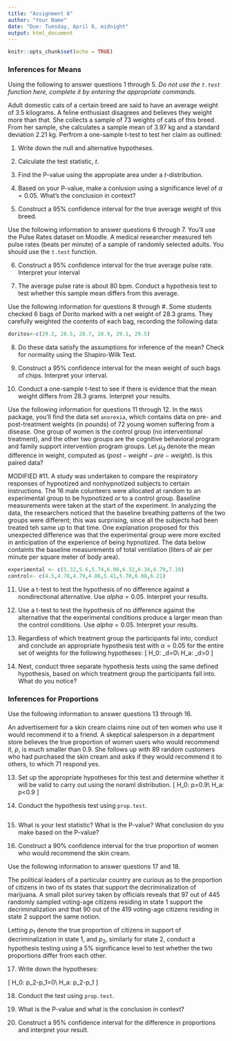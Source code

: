 ---
title: "Assignment 8"
author: "Your Name"
date: "Due: Tuesday, April 6, midnight"
output: html_document
---

```{r setup, include=FALSE}
knitr::opts_chunk$set(echo = TRUE)
```
 
### Inferences for Means

Using the following to answer questions 1 through 5. *Do not use the `t.test` function here, complete it by entering the appropriate commands.* 

Adult domestic cats of a certain breed are said to have an average weight of 3.5 kilograms. A feline enthusiast disagrees and believes they weight more than that. She collects a sample of 73 weights of cats of this breed. From her sample, she calculates a sample mean of 3.97 kg and a standard deviation 2.21 kg. Perfrom a one-sample t-test to test her claim as outlined:

1. Write down the null and alternative hypotheses.

2. Calculate the test statistic, $t$. 

3. Find the P-value using the appropiate area under a $t$-distribution. 

4. Based on your P-value, make a conlusion using a significance level of $\alpha=0.05$. What's the conclusion in context?

5. Construct a 95% confidence interval for the true average weight of this breed.

Use the following information to answer questions 6 through 7. You'll use the Pulse Rates dataset on Moodle. A medical researcher measured teh pulse rates (beats per minute) of a sample of randomly selected adults. You should use the `t.test` function.

6. Construct a 95% confidence interval for the true average pulse rate. Interpret your interval

7. The average pulse rate is about 80 bpm. Conduct a hypothesis test to test whether this sample mean differs from this average.

Use the following information for questions 8 through #. Some students checked 6 bags of Dorito marked with a net weight of 28.3 grams. They carefully weighted the contents of each bag, recording the following data:

```{r}
doritos<-c(29.2, 28.5, 28.7, 28.9, 29.1, 29.5)
```

8. Do these data satisfy the assumptions for inference of the mean? Check for normality using the Shapiro-Wilk Test. 

9. Construct a 95% confidence interval for the mean weight of such bags of chips. Interpret your interval.

10. Conduct a one-sample t-test to see if there is evidence that the mean weight differs from 28.3 grams. Interpret your results. 

Use the following information for questions 11 through 12. In the `MASS` package, you'll find the data set `anorexia`, which contains data on pre- and post-treatment weights (in pounds) of 72 young women suffering from a disease. One group of women is the control group (no interventional treatment), and the other two groups are the cognitive behavioral program and family support intervention program groups. Let $\mu_d$ denote the mean difference in weight, computed as ($post-weight-pre-weight$). Is this paired data?

MODIFIED #11. 
A study was undertaken to compare the respiratory responses of hypnotized and nonhypnotized subjects to certain instructions. The 16 male colunteers were allocated at random to an experimental group to be hypnotized or to a control group. Baseline measurements were taken at the start of the experiment. In analyzing the data, the researchers noticed that the baseline breathing patterns of the two groups were different; this was surprising, since all the subjects had been treated teh same up to that time. One explanation proposed for this unexpected difference was that the experimental group were more excited in anticipation of the experience of being hypnotized. The data below containts the baseline measurements of total ventilation (liters of air per minute per square meter of body area). 

```{r}
experimental <- c(5.32,5.6,5.74,6.06,6.32,6.34,6.79,7.18)
control<- c(4.5,4.78,4.79,4.86,5.41,5.70,6.08,6.21)
```



11. Use a t-test to test the hypothesis of no difference against a nondirectional alternative. Use $alpha = 0.05$. Interpret your results.


12. Use a t-test to test the hypothesis of no difference against the alternative that the experimental conditions produce a larger mean than the control conditions. Use $alpha = 0.05$. Interpret your results.


11. Regardless of which treatment group the participants fal into, conduct and conclude an appropriate hypothesis test with $\alpha = 0.05$ for the entire set of weights for the following hypotheses:
\[
H_0: \mu_d=0\\
H_a: \mu_d>0
\]

12. Next, conduct three separate hypothesis tests using the same defined hypothesis, based on which treatment group the participants fall into. What do you notice? 

### Inferences for Proportions

Use the following information to answer questions 13 through 16.

An advertisement for a skin cream claims nine out of ten women who use it would recommend it to a friend. A skeptical salesperson in a department store believes the true proportion of women users who would recommend it, $p$, is much smaller than 0.9. She follows up with 89 random customers who had purchased the skin cream and asks if they would recommend it to others, to which 71 respond yes. 

13. Set up the appropriate hypotheses for this test and determine whether it will be valid to carry out using the noraml distribution. 
\[
H_0: p=0.9\\
H_a: p<0.9
\]


14. Conduct the hypothesis test using `prop.test`.

```{r}

```


15. What is your test statistic? What is the P-value? What conclusion do you make based on the P-value?

16. Construct a 90% confidence interval for the true proportion of women who would recommend the skin cream. 

Use the following information to answer questions 17 and 18. 

The political leaders of a particular country are curious as to the proportion of citizens in two of its states that support the decriminalization of marijuana. A small pilot survey taken by officials reveals that 97 out of 445 randomly sampled voting-age citizens residing in state 1 support the decriminalization and that 90 out of the 419 voting-age citizens residing in state 2 support the same notion. 

Letting $p_1$ denote the true proportion of citizens in support of decriminalization in state 1, and $p_2$, similarly for state 2, conduct a hypothesis testing using a 5% significance level to test whether the two proportions differ from each other.

17. Write down the hypotheses:

\[
H_0: p_2-p_1=0\\
H_a: p_2-p_1\neq 0
\]

18. Conduct the test using `prop.test`. 



19. What is the P-value and what is the conclusion in context?

20. Construct a 95% confidence interval for the difference in proportions and interpret your result. 

